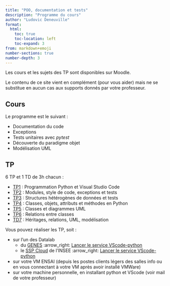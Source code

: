 ```yaml
---
title: "POO, documentation et tests"
description: "Programme du cours"
author: "Ludovic Deneuville"
format: 
  html:
    toc: true
    toc-location: left
    toc-expand: 3
from: markdown+emoji
number-sections: true
number-depth: 3
---
```


::: {.callout-important}
Les cours et les sujets des TP sont disponibles sur Moodle.

Le contenu de ce site vient en complément (pour vous aider) mais ne se substitue en aucun cas aux supports donnés par votre professeur.
:::

## Cours

Le programme est le suivant :

- Documentation du code
- Exceptions
- Tests unitaires avec *pytest*
- Découverte du paradigme objet
- Modélisation UML

## TP

6 TP et 1 TD de 3h chacun :

- [TP1](tp1.qmd) : Programmation Python et Visual Studio Code
- [TP2](tp2.qmd) : Modules, style de code, exceptions et tests
- [TP3](tp3.qmd) : Structures hétérogènes de données et tests
- [TP4](tp4.qmd) : Classes, objets, attributs et méthodes en Python
- [TP5](tp5.qmd) : Classes et diagrammes UML
- [TP6](tp6.qmd) : Relations entre classes
- [TD7](td7.qmd) : Héritages, relations, UML, modélisation



Vous pouvez réaliser les TP, soit :

- sur l'un des Datalab
  - du [GENES](https://onyxia.lab.groupe-genes.fr/) :arrow_right: [Lancer le service VScode-python](https://onyxia.lab.groupe-genes.fr/launcher/ide/vscode-python?name=vscode-python&version=2.1.23&s3=region-96a5c8b9&resources.limits.cpu=%C2%AB20000m%C2%BB){target="_blank"}
  - le [SSP Cloud](https://datalab.sspcloud.fr/){target="_blank"} de l'INSEE :arrow_right: [Lancer le service VScode-python](https://datalab.sspcloud.fr/launcher/ide/vscode-python?name=vscode-python&version=2.1.23&s3=region-ec97c721&resources.limits.cpu=%C2%AB20000m%C2%BB&autoLaunch=true){target="_blank"}
- sur votre VM ENSAI (depuis les postes clients légers des salles info ou en vous connectant à votre VM après avoir installé VMWare)
- sur votre machine personnelle, en installant python et VScode (voir mail de votre professeur)
